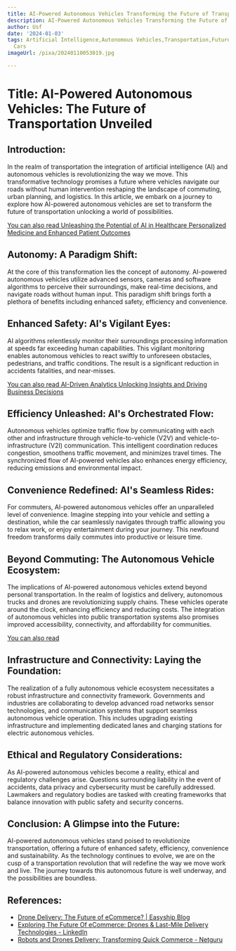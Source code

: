```yaml
---
title: AI-Powered Autonomous Vehicles Transforming the Future of Transportation
description: AI-Powered Autonomous Vehicles Transforming the Future of Transportation
author: Usf
date: '2024-01-03'
tags: Artificial Intelligence,Autonomous Vehicles,Transportation,Future of Transportation,AI,Technology,Mobility,Innovation,Driverless
  Cars
imageUrl: /pixa/20240110053019.jpg

---
```

# Title: AI-Powered Autonomous Vehicles: The Future of Transportation Unveiled

## Introduction:
In the realm of transportation the integration of artificial intelligence  (AI) and autonomous vehicles is revolutionizing  the way we move. This transformative technology  promises a future where vehicles navigate our roads  without  human intervention reshaping the landscape of commuting, urban planning, and logistics. In this article, we embark  on  a journey to explore how AI-powered autonomous vehicles are set to transform the future of transportation unlocking a world of  possibilities.

[You  can  also read Unleashing  the Potential of AI in  Healthcare Personalized  Medicine and Enhanced Patient Outcomes](Unleashing%20the%20Potential%20of%20AI%20in%20Healthcare%20Personalized%20Medicine%20and%20Enhanced%20Patient%20Outcomes)


## Autonomy: A Paradigm Shift:
At  the core of this transformation lies  the  concept of autonomy. AI-powered autonomous vehicles utilize  advanced sensors, cameras and software algorithms to perceive their surroundings, make real-time decisions, and navigate roads without human input. This paradigm shift brings forth  a plethora of benefits including enhanced safety, efficiency  and convenience.

## Enhanced Safety: AI's Vigilant Eyes:
AI algorithms relentlessly monitor their surroundings processing information at speeds far exceeding human capabilities. This vigilant monitoring enables  autonomous vehicles to react swiftly to unforeseen obstacles, pedestrians, and traffic conditions. The result  is a significant reduction in accidents fatalities, and  near-misses.

[You can also read AI-Driven Analytics Unlocking Insights and Driving Business  Decisions](AI-Driven%20Analytics%20Unlocking%20Insights%20and%20Driving%20Business%20Decisions)


##  Efficiency Unleashed: AI's Orchestrated Flow:
Autonomous vehicles optimize traffic flow by communicating with each other and infrastructure  through vehicle-to-vehicle (V2V) and vehicle-to-infrastructure  (V2I) communication. This intelligent coordination  reduces congestion, smoothens  traffic movement,  and minimizes travel  times. The synchronized flow of AI-powered vehicles also enhances energy efficiency,  reducing emissions and environmental impact.

##  Convenience Redefined: AI's Seamless Rides:
For commuters, AI-powered autonomous vehicles offer an unparalleled level of convenience. Imagine stepping into your vehicle and setting  a destination, while the car seamlessly navigates through traffic allowing you to relax work, or enjoy entertainment during your journey. This  newfound freedom transforms daily commutes into productive or leisure time.

## Beyond Commuting: The Autonomous Vehicle Ecosystem:
The implications of AI-powered autonomous vehicles extend  beyond personal transportation. In the realm of logistics and delivery, autonomous trucks and drones are revolutionizing supply chains. These vehicles operate around the  clock, enhancing efficiency and reducing costs. The integration of autonomous vehicles  into public  transportation systems also promises improved accessibility, connectivity, and affordability for communities.

[You can also read ]()


## Infrastructure and Connectivity: Laying the Foundation:
The realization of a  fully autonomous vehicle ecosystem necessitates a robust  infrastructure and connectivity framework. Governments and industries are collaborating to develop advanced road networks sensor technologies, and communication systems that support seamless autonomous vehicle operation. This includes upgrading existing infrastructure and implementing  dedicated  lanes and charging  stations for electric autonomous vehicles.

##  Ethical  and Regulatory Considerations:
As AI-powered  autonomous  vehicles become a reality, ethical and regulatory challenges arise. Questions surrounding liability in the event of accidents, data privacy and cybersecurity must be carefully addressed. Lawmakers  and regulatory bodies are  tasked with creating frameworks that balance innovation with public safety and security concerns.

## Conclusion: A  Glimpse into the Future:
AI-powered autonomous vehicles stand poised to revolutionize transportation, offering a future of enhanced safety, efficiency, convenience and sustainability. As the technology continues to evolve, we are on the cusp of a transportation  revolution that will redefine the way we move work  and  live. The journey towards this autonomous future is well underway, and the possibilities are boundless.

## References:
- [Drone Delivery: The Future of eCommerce? | Easyship Blog](https://www.easyship.com/blog/drone-delivery-for-ecommerce)
- [Exploring The Future Of eCommerce: Drones & Last-Mile Delivery Technologies - LinkedIn](https://www.linkedin.com/pulse/exploring-future-ecommerce-drones-last-mile-delivery-will-haire)
- [Robots and Drones Delivery: Transforming Quick Commerce - Netguru](https://www.netguru.com/blog/robots-and-drones-delivery)
